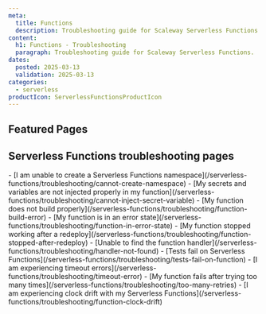 ```yaml
---
meta:
  title: Functions
  description: Troubleshooting guide for Scaleway Serverless Functions.
content:
  h1: Functions - Troubleshooting
  paragraph: Troubleshooting guide for Scaleway Serverless Functions.
dates:
  posted: 2025-03-13
  validation: 2025-03-13
categories:
  - serverless
productIcon: ServerlessFunctionsProductIcon
---
```


<ProductHeader
  productName="Functions troubleshooting"
  productLogo="functions"
  description="Find resources for resolving issues with Scaleway Serverless Functions."
/>

## Featured Pages

<Grid>
    <DefaultCard
      title="Serverless Functions FAQ"
      description="General info on Serverless Functions."
      url="/serverless-functions/faq"
      label="See more"
    />
    <DefaultCard
      title="Methods to deploy Serverless Functions"
      description="Find the best way to deploy Functions."
      url="/serverless-functions/reference-content/deploy-function/"
      label="See more"
    />
    <DefaultCard
      title="Functions limitations"
      description="Technical limitations of Serverless Functions."
      url="/serverless-functions/reference-content/functions-limitations/"
      label="See more"
    />
</Grid>
<Grid>
    <DefaultCard
      title="Serverless Functions billing"
      description="Detailed pricing model."
      url="/serverless-functions/reference-content/functions-billing/"
      label="See more"
    />
    <DefaultCard
      title="Serverless Functions handler reference"
      description="Understand the behavior of handlers."
      url="/serverless-functions/reference-content/functions-handlers/"
      label="See more"
    />
    <DefaultCard
      title="Differences between Serverless Jobs, Containers and Functions"
      description="Differences between Serverless products."
      url="/serverless-functions/reference-content/difference-jobs-functions-containers/"
      label="See more"
    />
</Grid>

## Serverless Functions troubleshooting pages

<LinksList>
  - [I am unable to create a Serverless Functions namespace](/serverless-functions/troubleshooting/cannot-create-namespace)
  - [My secrets and variables are not injected properly in my function](/serverless-functions/troubleshooting/cannot-inject-secret-variable)
  - [My function does not build properly](/serverless-functions/troubleshooting/function-build-error)
  - [My function is in an error state](/serverless-functions/troubleshooting/function-in-error-state)
  - [My function stopped working after a redeploy](/serverless-functions/troubleshooting/function-stopped-after-redeploy)
  - [Unable to find the function handler](/serverless-functions/troubleshooting/handler-not-found)
  - [Tests fail on Serverless Functions](/serverless-functions/troubleshooting/tests-fail-on-function)
  - [I am experiencing timeout errors](/serverless-functions/troubleshooting/timeout-error)
  - [My function fails after trying too many times](/serverless-functions/troubleshooting/too-many-retries)
  - [I am experiencing clock drift with my Serverless Functions](/serverless-functions/troubleshooting/function-clock-drift)
</LinksList>
